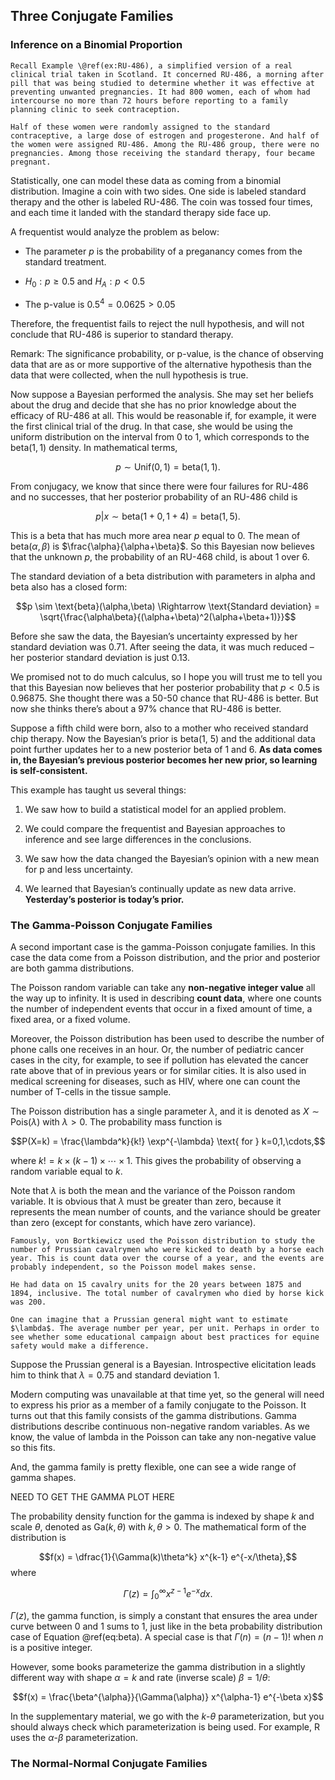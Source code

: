 ## Three Conjugate Families

### Inference on a Binomial Proportion

```example
Recall Example \@ref(ex:RU-486), a simplified version of a real clinical trial taken in Scotland. It concerned RU-486, a morning after pill that was being studied to determine whether it was effective at preventing unwanted pregnancies. It had 800 women, each of whom had intercourse no more than 72 hours before reporting to a family planning clinic to seek contraception. 

Half of these women were randomly assigned to the standard contraceptive, a large dose of estrogen and progesterone. And half of the women were assigned RU-486. Among the RU-486 group, there were no pregnancies. Among those receiving the standard therapy, four became pregnant. 
```

Statistically, one can model these data as coming from a binomial distribution. Imagine a coin with two sides. One side is labeled standard therapy and the other is labeled RU-486. The coin was tossed four times, and each time it landed with the standard therapy side face up.

A frequentist would analyze the problem as below:

* The parameter $p$ is the probability of a preganancy comes from the standard treatment.

* $H_0: p \geq 0.5$ and $H_A: p < 0.5$

* The p-value is $0.5^4 = 0.0625 > 0.05$ 

Therefore, the frequentist fails to reject the null hypothesis, and will not conclude that RU-486 is superior to standard therapy.

Remark: The significance probability, or p-value, is the chance of observing
data that are as or more supportive of the alternative hypothesis than
the data that were collected, when the null hypothesis is true.

Now suppose a Bayesian performed the analysis. She may set her beliefs about the drug and decide that she has no prior knowledge about the efficacy of RU-486 at all. This would be reasonable if, for example, it were the first clinical trial of the drug. In that case, she would be using the uniform distribution on the interval from 0 to 1, which corresponds to the $\text{beta}(1,1)$ density. In mathematical terms,

$$p \sim \text{Unif}(0,1) = \text{beta}(1,1).$$

From conjugacy, we know that since there were four failures for RU-486 and no successes, that her posterior probability of an RU-486 child is 

$$p|x \sim \text{beta}(1+0,1+4) = \text{beta}(1,5).$$

This is a beta that has much more area near $p$ equal to 0. The mean of $\text{beta}(\alpha,\beta)$ is $\frac{\alpha}{\alpha+\beta}$. So this Bayesian now believes that the unknown $p$, the probability of an RU-468 child, is about 1 over 6. 

The standard deviation of a beta distribution with parameters in alpha and beta also has a closed form:

$$p \sim \text{beta}(\alpha,\beta) \Rightarrow \text{Standard deviation} = \sqrt{\frac{\alpha\beta}{(\alpha+\beta)^2(\alpha+\beta+1)}}$$

Before she saw the data, the Bayesian's uncertainty expressed by her standard deviation was 0.71. After seeing the data, it was much reduced -- her posterior standard deviation is just 0.13. 

We promised not to do much calculus, so I hope you will trust me to tell you that this Bayesian now believes that her posterior probability that $p < 0.5$ is 0.96875. She thought there was a 50-50 chance that RU-486 is better. But now she thinks there's about a 97% chance that RU-486 is better. 

Suppose a fifth child were born, also to a mother who received standard chip therapy. Now the Bayesian's prior is beta(1, 5) and the additional data point further updates her to a new posterior beta of 1 and 6. **As data comes in, the Bayesian's previous posterior becomes her new prior, so learning is self-consistent.** 

This example has taught us several things: 

1. We saw how to build a statistical model for an applied problem. 

2. We could compare the frequentist and Bayesian approaches to inference and see large differences in the conclusions. 

3. We saw how the data changed the Bayesian's opinion with a new mean for p and less uncertainty. 

4. We learned that Bayesian's continually update as new data arrive. **Yesterday's posterior is today's prior.** 

### The Gamma-Poisson Conjugate Families

A second important case is the gamma-Poisson conjugate families. In this case the data come from a Poisson distribution, and the prior and posterior are both gamma distributions. 

The Poisson random variable can take any **non-negative integer value** all the way up to infinity. It is used in describing **count data**, where one counts the number of independent events that occur in a fixed amount of time, a fixed area, or a fixed volume. 

Moreover, the Poisson distribution has been used to describe the number of phone calls one receives in an hour. Or, the number of pediatric cancer cases in the city, for example, to see if pollution has elevated the cancer rate above that of in previous years or for similar cities. It is also used in medical screening for diseases, such as HIV, where one can count the number of T-cells in the tissue sample. 


The Poisson distribution has a single parameter $\lambda$, and it is denoted as $X \sim \text{Pois}(\lambda)$ with $\lambda>0$. The probability mass function is

$$P(X=k) = \frac{\lambda^k}{k!} \exp^{-\lambda} \text{ for } k=0,1,\cdots,$$

where $k! = k \times (k-1) \times \cdots \times 1$. This gives the probability of observing a random variable equal to $k$. 

Note that $\lambda$ is both the mean and the variance of the Poisson random variable. It is obvious that $\lambda$ must be greater than zero, because it represents the mean number of counts, and the variance should be greater than zero (except for constants, which have zero variance).


```example
Famously, von Bortkiewicz used the Poisson distribution to study the number of Prussian cavalrymen who were kicked to death by a horse each year. This is count data over the course of a year, and the events are probably independent, so the Poisson model makes sense.

He had data on 15 cavalry units for the 20 years between 1875 and 1894, inclusive. The total number of cavalrymen who died by horse kick was 200. 

One can imagine that a Prussian general might want to estimate $\lambda$. The average number per year, per unit. Perhaps in order to see whether some educational campaign about best practices for equine safety would make a difference.
```

Suppose the Prussian general is a Bayesian. Introspective elicitation leads him to think that $\lambda=0.75$ and standard deviation 1.

Modern computing was unavailable at that time yet, so the general will need to express his prior as a member of a family conjugate to the Poisson. It turns out that this family consists of the gamma distributions. Gamma distributions describe continuous non-negative random variables. As we know, the value of lambda in the Poisson can take any non-negative value so this fits. 


And, the gamma family is pretty flexible, one can see a wide range of gamma shapes. 

NEED TO GET THE GAMMA PLOT HERE

The probability density function for the gamma is indexed by shape $k$ and scale $\theta$, denoted as $\text{Ga}(k,\theta)$ with $k,\theta > 0$. The mathematical form of the distribution is 

$$f(x) = \dfrac{1}{\Gamma(k)\theta^k} x^{k-1} e^{-x/\theta},$$
where

$$\Gamma(z) = \int^{\infty}_0 x^{z-1} e^{-x} dx.$$

$\Gamma(z)$, the gamma function, is simply a constant that ensures the area under curve between 0 and 1 sums to 1, just like in the beta probability distribution case of Equation \@ref(eq:beta). A special case is that $\Gamma(n) = (n-1)!$ when $n$ is a positive integer.

However, some books parameterize the gamma distribution in a slightly different way with shape $\alpha = k$ and rate (inverse scale) $\beta=1/\theta$:

$$f(x) = \frac{\beta^{\alpha}}{\Gamma(\alpha)} x^{\alpha-1} e^{-\beta x}$$

In the supplementary material, we go with the $k$-$\theta$ parameterization, but you should always check which parameterization is being used. For example, $\mathsf{R}$ uses the $\alpha$-$\beta$ parameterization.


### The Normal-Normal Conjugate Families
